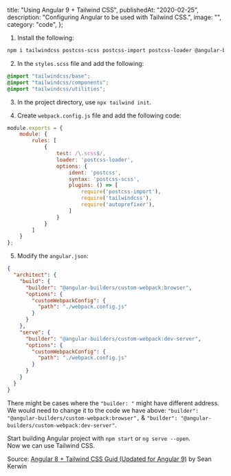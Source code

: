   title: "Using Angular 9 + Tailwind CSS",
  publishedAt: "2020-02-25",
  description: "Configuring Angular to be used with Tailwind CSS.",
  image: "",
  category: "code",
};

1. Install the following:

```bash
npm i tailwindcss postcss-scss postcss-import postcss-loader @angular-builders/custom-webpack -D
```

2. In the `styles.scss` file and add the following:

```css
@import "tailwindcss/base";
@import "tailwindcss/components";
@import "tailwindcss/utilities";
```

3. In the project directory, use `npx tailwind init`.

4. Create `webpack.config.js` file and add the following code:

```JavaScript
module.exports = {
    module: {
        rules: [
            {
                test: /\.scss$/,
                loader: 'postcss-loader',
                options: {
                    ident: 'postcss',
                    syntax: 'postcss-scss',
                    plugins: () => [
                        require('postcss-import'),
                        require('tailwindcss'),
                        require('autoprefixer'),
                    ]
                }
            }
        ]
    }
};
```

5. Modify the `angular.json`:

```JSON
{
  "architect": {
    "build": {
      "builder": "@angular-builders/custom-webpack:browser",
      "options": {
        "customWebpackConfig": {
          "path": "./webpack.config.js"
        }
      }
    },
    "serve": {
      "builder": "@angular-builders/custom-webpack:dev-server",
      "options": {
        "customWebpackConfig": {
          "path": "./webpack.config.js"
        }
      }
    }
  }
}
```

There might be cases where the `"builder: "` might have different address. We would need to change it to the code we have above: `"builder": "@angular-builders/custom-webpack:browser",` & `"builder": "@angular-builders/custom-webpack:dev-server"`.

Start building Angular project with `npm start` or `ng serve --open`.  
Now we can use Tailwind CSS.

Source: [Angular 8 + Tailwind CSS Guid (Updated for Angular 9)](https://dev.to/seankerwin/angular-8-tailwind-css-guide-3m45) by Sean Kerwin

